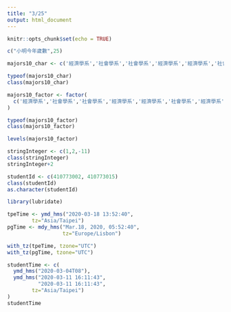 ```yaml
---
title: "3/25"
output: html_document
---
```


```r
knitr::opts_chunk$set(echo = TRUE)
```

```r
c("小明今年歲數",25)
```

```r
majors10_char <- c('經濟學系','社會學系','社會學系','經濟學系','經濟學系','社會學系','經濟學系','經濟學系','經濟學系','社會學系')

typeof(majors10_char)
class(majors10_char)
```
```r
majors10_factor <- factor(
  c('經濟學系','社會學系','社會學系','經濟學系','經濟學系','社會學系','經濟學系','經濟學系','經濟學系','社會學系')
)

typeof(majors10_factor)
class(majors10_factor)
```

```r
levels(majors10_factor)
```

```r
stringInteger <- c(1,2,-11)
class(stringInteger)
stringInteger+2
```

```r
studentId <- c(410773002, 410773015)
class(studentId)
as.character(studentId)
```
```r
library(lubridate)
```

```r
tpeTime <- ymd_hms("2020-03-18 13:52:40",
        tz="Asia/Taipei")
pgTime <- mdy_hms("Mar.18, 2020, 05:52:40",
                  tz="Europe/Lisbon")
```

```r
with_tz(tpeTime, tzone="UTC")
with_tz(pgTime, tzone="UTC")
```

```r
studentTime <- c(
  ymd_hms("2020-03-04T08"),
  ymd_hms("2020-03-11 16:11:43",
          "2020-03-11 16:11:43",
        tz="Asia/Taipei")
)
studentTime
```


